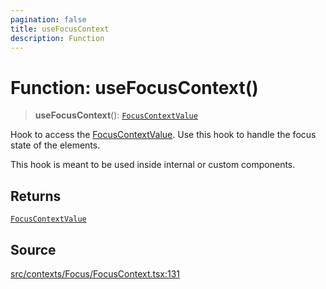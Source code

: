 ```yaml
---
pagination: false
title: useFocusContext
description: Function
---
```


# Function: useFocusContext()

> **useFocusContext**(): [`FocusContextValue`](/api/latest/type-aliases/FocusContextValue.mdx)

Hook to access the [FocusContextValue](/api/latest/type-aliases/FocusContextValue.mdx). Use this hook to handle the
focus state of the elements.

This hook is meant to be used inside internal or custom components.

## Returns

[`FocusContextValue`](/api/latest/type-aliases/FocusContextValue.mdx)

## Source

[src/contexts/Focus/FocusContext.tsx:131](https://github.com/gpbl/react-day-picker/blob/575f9be39/src/contexts/Focus/FocusContext.tsx#L131)
